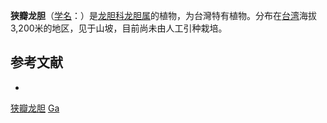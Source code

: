 {{Speciesbox
| name = 狭瓣龙胆
| status = 
| status_system = 
| image =
| genus = Gentiana
| species = angusta
| authority = (Masamune) Liu et Kuo
}}

'''狭瓣龙胆'''（[[学名|学名]]：{{lang|la|''Gentiana angusta''}}）是[[龙胆科|龙胆科]][[龙胆属|龙胆属]]的植物，为台灣特有植物。分布在[[台湾|台湾]]海拔3,200米的地区，见于山坡，目前尚未由人工引种栽培。

== 参考文献 ==
<div class="references-small">
* {{cite web| url =http://www.bioinfo.cn/db05/KmzwSpecies.php?action=view&id=9481| title =狭瓣龙胆| work =《中国高等植物数据库全库》| publisher =中国科学院微生物研究所| author =昆明植物研究所| accessdate =2009-02-24| deadurl =yes| archiveurl =https://web.archive.org/web/20160305015149/http://www.bioinfo.cn/db05/KmzwSpecies.php?action=view&id=9481| archivedate =2016-03-05}}
</div>
{{Taxonbar|from=Q15227480}}

[[Category:龙胆属|狭瓣龙胆]]
[[Category:臺灣特有植物|Ga]]


{{植物小作品}}